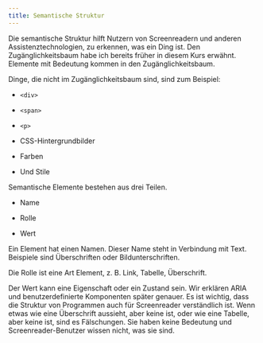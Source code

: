 ```yaml
---
title: Semantische Struktur
---
```


Die semantische Struktur hilft Nutzern von Screenreadern und anderen Assistenztechnologien, zu erkennen, was ein Ding ist. Den
Zugänglichkeitsbaum habe ich bereits früher in diesem Kurs erwähnt. Elemente mit Bedeutung kommen in den Zugänglichkeitsbaum.

Dinge, die nicht im Zugänglichkeitsbaum sind, sind zum Beispiel:

- `<div>`

- `<span>`

- `<p>`

- CSS-Hintergrundbilder

- Farben

- Und Stile

Semantische Elemente bestehen aus drei Teilen.

- Name

- Rolle

- Wert

Ein Element hat einen Namen. Dieser Name steht in Verbindung mit Text. Beispiele sind Überschriften oder Bildunterschriften.

Die Rolle ist eine Art Element, z. B. Link, Tabelle, Überschrift.

Der Wert kann eine Eigenschaft oder ein Zustand sein. Wir erklären ARIA und benutzerdefinierte Komponenten später genauer. Es
ist wichtig, dass die Struktur von Programmen auch für Screenreader verständlich ist. Wenn etwas wie eine Überschrift aussieht,
aber keine ist, oder wie eine Tabelle, aber keine ist, sind es Fälschungen. Sie haben keine Bedeutung und Screenreader-Benutzer
wissen nicht, was sie sind.
